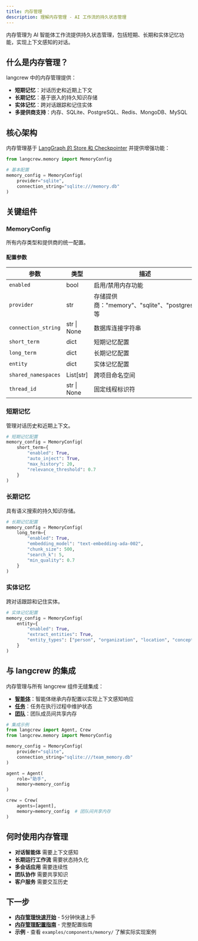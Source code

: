 ```yaml
---
title: 内存管理
description: 理解内存管理 - AI 工作流的持久状态管理
---
```


内存管理为 AI 智能体工作流提供持久状态管理，包括短期、长期和实体记忆功能，实现上下文感知的对话。

## 什么是内存管理？

langcrew 中的内存管理提供：
- **短期记忆**：对话历史和近期上下文
- **长期记忆**：基于嵌入的持久知识存储
- **实体记忆**：跨对话跟踪和记住实体
- **多提供商支持**：内存、SQLite、PostgreSQL、Redis、MongoDB、MySQL

## 核心架构

内存管理基于 [LangGraph 的 Store 和 Checkpointer](https://langchain-ai.github.io/langgraph/concepts/persistence/) 并提供增强功能：

```python
from langcrew.memory import MemoryConfig

# 基本配置
memory_config = MemoryConfig(
    provider="sqlite",
    connection_string="sqlite:///memory.db"
)
```

## 关键组件

### MemoryConfig
所有内存类型和提供商的统一配置。

#### 配置参数

| 参数 | 类型 | 描述 | 默认值 |
|------|------|------|--------|
| `enabled` | bool | 启用/禁用内存功能 | True |
| `provider` | str | 存储提供商："memory"、"sqlite"、"postgres" 等 | "memory" |
| `connection_string` | str \| None | 数据库连接字符串 | None |
| `short_term` | dict | 短期记忆配置 | 见下文 |
| `long_term` | dict | 长期记忆配置 | 见下文 |
| `entity` | dict | 实体记忆配置 | 见下文 |
| `shared_namespaces` | List[str] | 跨项目命名空间 | [] |
| `thread_id` | str \| None | 固定线程标识符 | None |

### 短期记忆
管理对话历史和近期上下文。

```python
# 短期记忆配置
memory_config = MemoryConfig(
    short_term={
        "enabled": True,
        "auto_inject": True,
        "max_history": 20,
        "relevance_threshold": 0.7
    }
)
```

### 长期记忆
具有语义搜索的持久知识存储。

```python
# 长期记忆配置
memory_config = MemoryConfig(
    long_term={
        "enabled": True,
        "embedding_model": "text-embedding-ada-002",
        "chunk_size": 500,
        "search_k": 5,
        "min_quality": 0.7
    }
)
```

### 实体记忆
跨对话跟踪和记住实体。

```python
# 实体记忆配置
memory_config = MemoryConfig(
    entity={
        "enabled": True,
        "extract_entities": True,
        "entity_types": ["person", "organization", "location", "concept"]
    }
)
```

## 与 langcrew 的集成

内存管理与所有 langcrew 组件无缝集成：

- **[智能体](/zh/concepts/agents)**：智能体继承内存配置以实现上下文感知响应
- **[任务](/zh/concepts/tasks)**：任务在执行过程中维护状态
- **[团队](/zh/concepts/crews)**：团队成员间共享内存

```python
# 集成示例
from langcrew import Agent, Crew
from langcrew.memory import MemoryConfig

memory_config = MemoryConfig(
    provider="sqlite",
    connection_string="sqlite:///team_memory.db"
)

agent = Agent(
    role="助手",
    memory=memory_config
)

crew = Crew(
    agents=[agent],
    memory=memory_config  # 团队间共享内存
)
```

## 何时使用内存管理

- **对话智能体** 需要上下文感知
- **长期运行工作流** 需要状态持久化
- **多会话应用** 需要连续性
- **团队协作** 需要共享知识
- **客户服务** 需要交互历史

## 下一步

- **[内存管理快速开始](/zh/guides/memory/getting-started)** - 5分钟快速上手
- **[内存管理配置指南](/zh/guides/memory/configuration)** - 完整配置指南
- **示例** - 查看 `examples/components/memory/` 了解实际实现案例